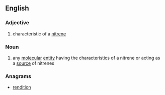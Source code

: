 ==English==

===Adjective===
{{en-adj}}

# {{context|chemistry|lang=en}} characteristic of a [[nitrene]]

===Noun===
{{en-noun}}
# {{context|chemistry|lang=en}} any [[molecular]] [[entity]] having the characteristics of a nitrene or acting as a [[source]] of nitrenes

===Anagrams===
* [[rendition#English|rendition]]